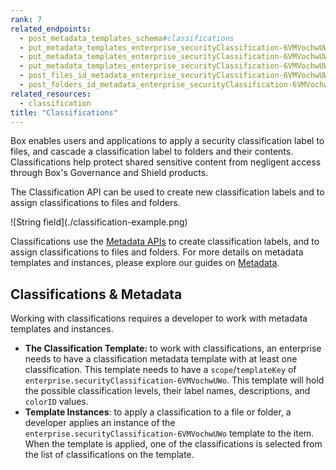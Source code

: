 ```yaml
---
rank: 7
related_endpoints:
  - post_metadata_templates_schema#classifications
  - put_metadata_templates_enterprise_securityClassification-6VMVochwUWo_schema#add
  - put_metadata_templates_enterprise_securityClassification-6VMVochwUWo_schema#update
  - put_metadata_templates_enterprise_securityClassification-6VMVochwUWo_schema#delete
  - post_files_id_metadata_enterprise_securityClassification-6VMVochwUWo
  - post_folders_id_metadata_enterprise_securityClassification-6VMVochwUWo
related_resources:
  - classification
title: "Classifications"
---
```

Box enables users and applications to apply a security classification label
to files, and cascade a classification label to folders and their contents.
Classifications help protect shared sensitive content from negligent access
through Box's Governance and Shield products.

The Classification API can be used to create new classification labels
and to assign classifications to files and folders.

<ImageFrame border center>
  ![String field](./classification-example.png)

</ImageFrame>

Classifications use the [Metadata APIs](g://metadata) to create classification
labels, and to assign classifications to files and folders. For more details on
metadata templates and instances, please explore our guides
on [Metadata](g://metadata).

## Classifications & Metadata

Working with classifications requires a developer to work with metadata
templates and instances.

* **The Classification Template:**  to work with classifications, an enterprise needs to have a classification metadata template with at least one classification. This template needs to have a `scope`/`templateKey` of `enterprise.securityClassification-6VMVochwUWo`. This template will hold the possible classification levels, their label names, descriptions, and `colorID` values.
* **Template Instances**: to apply a classification to a file or folder, a developer applies an instance of the `enterprise.securityClassification-6VMVochwUWo` template to the item. When the template is applied, one of the classifications is selected from the list of classifications on the template.
